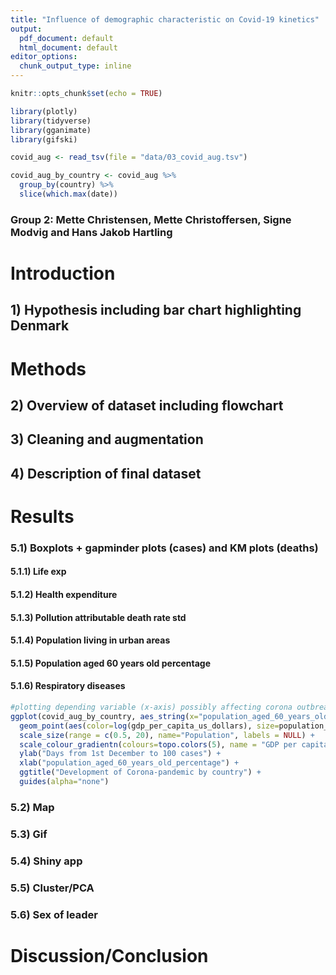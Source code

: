 ```yaml
---
title: "Influence of demographic characteristic on Covid-19 kinetics"
output:
  pdf_document: default
  html_document: default
editor_options:
  chunk_output_type: inline
---
```


```r
knitr::opts_chunk$set(echo = TRUE)
```


```r
library(plotly)
library(tidyverse)
library(gganimate)
library(gifski)
```

```r
covid_aug <- read_tsv(file = "data/03_covid_aug.tsv")
```


```r
covid_aug_by_country <- covid_aug %>% 
  group_by(country) %>% 
  slice(which.max(date)) 
```


### Group 2: Mette Christensen, Mette Christoffersen, Signe Modvig and Hans Jakob Hartling

# Introduction
## 1) Hypothesis including bar chart highlighting Denmark
# Methods
## 2) Overview of dataset including flowchart
## 3) Cleaning and augmentation
## 4) Description of final dataset

# Results
### 5.1) Boxplots + gapminder plots (cases) and KM plots (deaths)
#### 5.1.1) Life exp
#### 5.1.2) Health expenditure
#### 5.1.3) Pollution attributable death rate std
#### 5.1.4) Population living in urban areas
#### 5.1.5) Population aged 60 years old percentage
#### 5.1.6) Respiratory diseases

```r
#plotting depending variable (x-axis) possibly affecting corona outbreak (y-axis)
ggplot(covid_aug_by_country, aes_string(x="population_aged_60_years_old_percentage", y = 'days_from_dec1_to_100_cases')) +
  geom_point(aes(color=log(gdp_per_capita_us_dollars), size=population_in_thousands_total, alpha=0.5)) + 
  scale_size(range = c(0.5, 20), name="Population", labels = NULL) +
  scale_colour_gradientn(colours=topo.colors(5), name = "GDP per capita") +
  ylab("Days from 1st December to 100 cases") +
  xlab("population_aged_60_years_old_percentage") +
  ggtitle("Development of Corona-pandemic by country") +
  guides(alpha="none")
```


### 5.2) Map
### 5.3) Gif
### 5.4) Shiny app
### 5.5) Cluster/PCA
### 5.6) Sex of leader

# Discussion/Conclusion